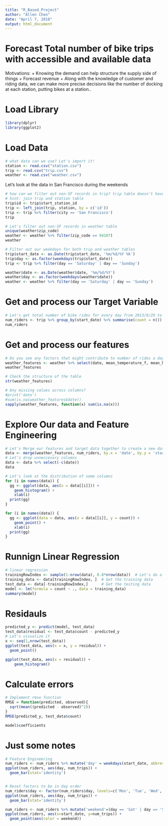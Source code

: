 ---
title: "R_Based_Project"
author: "Allen Chen"
date: "April 7, 2018"
output: html_document
---

# Forecast Total number of bike trips with accessible and available data

Motivations: 
+ Knowing the demand can help structure the supply side of things
+ Forecast revenue
+ Along with the knowledge of customer and riding data, we can make more precise decisions
like the number of docking at each station, putting bikes at a station..

# Load Library
```{r warning = False}
library(dplyr)
library(ggplot2)
```

# Load Data
```{r}
# what data can we use? Let's import it!
station <- read.csv("station.csv")
trip <- read.csv("trip.csv")
weather <- read.csv("weather.csv")
```

Let's look at the data in San Francisco during the weekends
```{r}
# how can we filter out non-SF records in trip? trip table doesn't have city column?
# hint: join trip and station table
trip$id <- trip$start_station_id
trip <- left_join(trip, station, by = c('id'))
trip <- trip %>% filter(city == 'San Francisco')
trip
```

```{r}
# Let's filter out non-SF records in weather table
unique(weather$zip_code)
weather <- weather %>% filter(zip_code == 94107)
weather
```

```{r}
# Filter out our weekdays for both trip and weather tables
trip$start_date <- as.Date(trip$start_date, '%m/%d/%Y %k')
trip$day <- as.factor(weekdays(trip$start_date))
trip <- trip %>% filter(day == 'Saturday' | day == 'Sunday')

weather$date <- as.Date(weather$date, '%m/%d/%Y')
weather$day <- as.factor(weekdays(weather$date))
weather <- weather %>% filter(day == 'Saturday' | day == 'Sunday')
```

# Get and process our Target Variable
```{r}
# Let's get total number of bike rides for every day from 2013/8/29 to 2015/8/31
num_riders <- trip %>% group_by(start_date) %>% summarise(count = n())
num_riders
```

# Get and process our features
```{r}
# Do you see any factors that might contribute to number of rides a day? Pick them out!
weather_features <- weather %>% select(date, mean_temperature_f, mean_humidity, wind_dir_degrees)
weather_features
```

```{r}
# Check the structure of the table
str(weather_features)
```

```{r}
# Any missing values across columns?
#print('date')
#sum(is.na(weather_features$date))
sapply(weather_features, function(x) sum(is.na(x)))
```

# Explore Our data and Feature Engineering
```{r}
# Let's Merge our features and target data together to create a new dataframe data
data <- merge(weather_features, num_riders, by.x = 'date', by.y = 'start_date')
# Let's drop unneccesary columns
data <- data %>% select(-c(date))
data
```

```{r}
# Let's look at the distribution of some columns
for (i in names(data)) {
  gg <- ggplot(data, aes(x = data[[i]])) +
    geom_histogram() +
    xlab(i)
  print(gg)
}
```

```{r}
for (i in names(data)) {
  gg <- ggplot(data = data, aes(x = data[[i]], y = count)) + 
    geom_point() +
    xlab(i)
  print(gg)
}

```

# Runnign Linear Regression
```{r}
# linear regression
trainingRowIndex <- sample(1:nrow(data), 0.8*nrow(data))  # Let's do a 80/20 split. This returns the indices
training_data <- data[trainingRowIndex, ]  # Get the training data
test_data <- data[-trainingRowIndex,]      # Get the testing data
model <- lm(formula = count ~ ., data = training_data)
summary(model)
```

# Residauls
```{r}
predicted_y <- predict(model, test_data)
test_data$residual <- test_data$count - predicted_y
# Let's visualize it
x <- seq(1,nrow(test_data))
ggplot(test_data, aes(x = x, y = residual)) +
  geom_point()
```

```{r}
ggplot(test_data, aes(x = residual)) +
    geom_histogram()
```

# Calculate errors
```{r}
# Implement rmse function
RMSE = function(predicted, observed){
  sqrt(mean((predicted - observed)^2))
}
RMSE(predicted_y, test_data$count)
```

```{r}
model$coefficients
```




# Just some notes
```{r}
# Feature Engineering
num_riders <- num_riders %>% mutate('day' = weekdays(start_date, abbreviate=TRUE))
ggplot(num_riders, aes(day, num_trips)) +
  geom_bar(stat='identity')


# Reset factors to be in day order
num_riders$day <- factor(num_riders$day, levels=c('Mon', 'Tue', 'Wed', 'Thu', 'Fri', 'Sat', 'Sun'))
ggplot(num_riders, aes(day, num_trips)) +
  geom_bar(stat='identity')
```

```{r}
num_riders <- num_riders %>% mutate('weekend'=(day == 'Sat' | day == 'Sun'))
ggplot(num_riders, aes(x=start_date, y=num_trips)) +
  geom_point(aes(color = weekend))
```
















